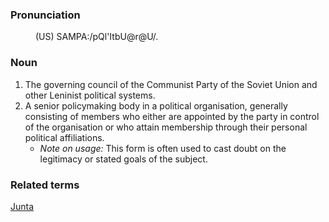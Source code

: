 ===Pronunciation===
:(US) SAMPA:/pQl'ItbU@r@U/.

===Noun===
#The governing council of the Communist Party of the Soviet Union and other Leninist political systems.
#A senior policymaking body in a political organisation, generally consisting of members who either are appointed by the party in control of the organisation or who attain membership through their personal political affiliations.
#*''Note on usage:'' This form is often used to cast doubt on the legitimacy or stated goals of the subject.

===Related terms===
[[Junta]]